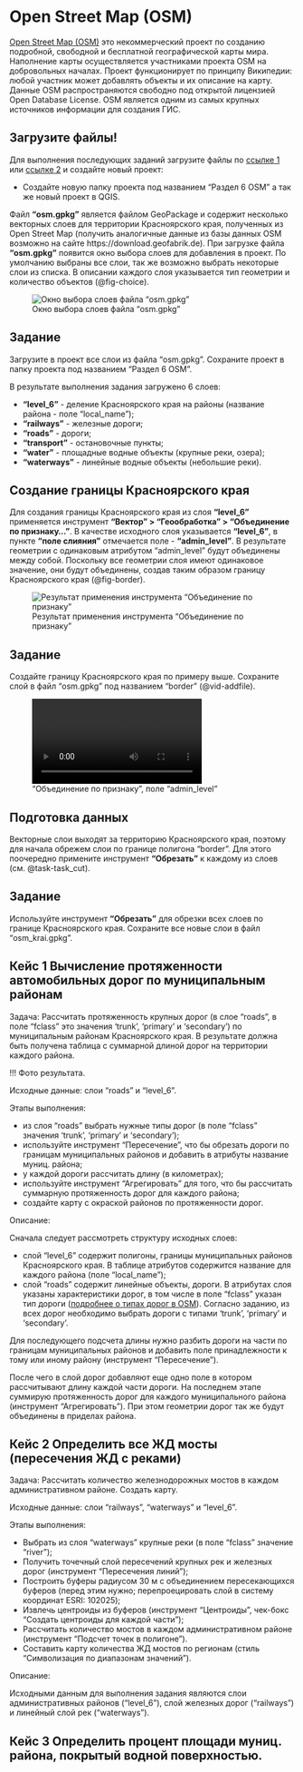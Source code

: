 
# Open Street Map (OSM)

[Open Street Map (OSM)](https://www.openstreetmap.org/#map=9/55.983/92.873) это некоммерческий проект по созданию подробной, свободной и бесплатной географической карты мира. Наполнение карты осуществляется участниками проекта OSM на добровольных началах. Проект функционирует по принципу Википедии: любой участник может добавлять объекты и их описание на карту. Данные OSM распространяются свободно под открытой лицензией Open Database License. OSM является одним из самых крупных источников информации для создания ГИС.

::: {.callout-note}
## Загрузите файлы!
Для выполнения последующих заданий загрузите файлы по [ссылке 1]() или [ссылке 2]() и создайте новый проект:

- Создайте новую папку проекта под названием "Раздел 6 OSM" а так же новый проект в QGIS.
:::

Файл **"osm.gpkg"** является файлом GeoPackage и содержит несколько векторных слоев для территории Красноярского края, полученных из Open Street Map (получить аналогичные данные из базы данных OSM возможно на сайте https://download.geofabrik.de). При загрузке файла **"osm.gpkg"** появится окно выбора слоев для добавления в проект. По умолчанию выбраны все слои, так же возможно выбрать некоторые слои из списка. В описании каждого слоя указывается тип геометрии и количество объектов (@fig-choice).

![Окно выбора слоев файла "osm.gpkg"](./pictures/6_11_Выбор слоев.png){#fig-choice}

::: {#task-task .callout-tip}
## Задание
Загрузите в проект все слои из файла "osm.gpkg". Сохраните проект в папку проекта под названием "Раздел 6 OSM".
:::

В результате выполнения задания загружено 6 слоев: 

- **"level_6"** - деление Красноярского края на районы (название района - поле "local_name"); 
- **"railways"** - железные дороги; 
- **"roads"** - дороги; 
- **"transport"** - остановочные пункты; 
- **"water"** - площадные водные объекты (крупные реки, озера); 
- **"waterways"** - линейные водные объекты (небольшие реки).

## Создание границы Красноярского края

Для создания границы Красноярского края из слоя **"level_6"** применяется инструмент **"Вектор" > "Геообработка" > "Объединение по признаку..."**. В качестве исходного слоя указывается **"level_6"**, в пункте **"поле слияния"** отмечается поле - **"admin_level"**. В результате геометрии с одинаковым атрибутом "admin_level" будут объединены между собой. Поскольку все геометрии слоя имеют одинаковое значение, они будут объединены, создав таким образом границу Красноярского края (@fig-border).

![Результат применения инструмента "Объединение по признаку"](./pictures/6_12_Граница КК.png){#fig-border}

::: {#task-task .callout-tip}
## Задание
Создайте границу Красноярского края по примеру выше. Сохраните слой в файл "osm.gpkg" под названием "border" (@vid-addfile).

!["Объединение по признаку", поле "admin_level"](./videos/6_2_объединение по признаку.mp4){#vid-addfile}
:::

## Подготовка данных

Векторные слои выходят за территорию Красноярского края, поэтому для начала обрежем слои по границе полигона "border". Для этого поочередно примените инструмент **"Обрезать"** к каждому из слоев (см. @task-task_cut).

::: {#task-task .callout-tip}
## Задание
Используйте инструмент **"Обрезать"** для обрезки всех слоев по границе Красноярского края. Сохраните все новые слои в файл "osm_krai.gpkg".
:::


## Кейс 1 Вычисление протяженности автомобильных дорог по муниципальным районам

Задача: Рассчитать протяженность крупных дорог (в слое "roads", в поле "fclass" это значения 'trunk', 'primary' и 'secondary') по муниципальным районам Красноярского края. В результате должна быть получена таблица с суммарной длиной дорог на территории каждого района.

!!! Фото результата.



Исходные данные: слои "roads" и "level_6".

Этапы выполнения:

- из слоя "roads" выбрать нужные типы дорог (в поле "fclass" значения 'trunk', 'primary' и 'secondary');
- используйте инструмент "Пересечение", что бы обрезать дороги по границам муниципальных районов и добавить в атрибуты название муниц. района;
- у каждой дороги рассчитать длину (в километрах);
- используйте инструмент "Агрегировать" для того, что бы рассчитать суммарную протяженность дорог для каждого района;
- создайте карту с окраской районов по протяженности дорог.

Описание:

Сначала следует рассмотреть структуру исходных слоев:

- слой "level_6" содержит полигоны, границы муниципальных районов Красноярского края. В таблице атрибутов содержится название для каждого района (поле "local_name");
- слой "roads" содержит линейные объекты, дороги. В атрибутах слоя указаны характеристики дорог, в том числе в поле "fclass" указан тип дороги ([подробнее о типах дорог в OSM](https://wiki.openstreetmap.org/wiki/Key:highway)). Согласно заданию, из всех дорог необходимо выбрать дороги с типами 'trunk', 'primary' и 'secondary'.

Для последующего подсчета длины нужно разбить дороги на части по границам муниципальных районов и добавить поле принадлежности к тому или иному району (инструмент "Пересечение").

После чего в слой дорог добавляют еще одно поле в котором рассчитывают длину каждой части дороги. На последнем этапе суммирую протяженность дорог для каждого муниципального района (инструмент "Агрегировать"). При этом геометрии дорог так же будут объединены в приделах района.


## Кейс 2 Определить все ЖД мосты (пересечения ЖД с реками)

Задача: Рассчитать количество железнодорожных мостов в каждом административном районе. Создать карту.

Исходные данные: слои "railways", "waterways" и "level_6".

Этапы выполнения:

- Выбрать из слоя "waterways" крупные реки (в поле "fclass" значение "river");
- Получить точечный слой пересечений крупных рек и железных дорог (инструмент "Пересечения линий");
- Построить буферы радиусом 30 м с объединением пересекающихся буферов (перед этим нужно; перепроецировать слой в систему координат ESRI: 102025);
- Извлечь центроиды из буферов (инструмент "Центроиды", чек-бокс "Создать центроиды для каждой части");
- Рассчитать количество мостов в каждом административном районе (инструмент "Подсчет точек в полигоне").
- Составить карту количества ЖД мостов по регионам (стиль "Символизация по диапазонам значений").

Описание:

Исходными данным для выполнения задания являются слои административных районов ("level_6"), слой железных дорог ("railways") и линейный слой рек ("waterways"). 





## Кейс 3 Определить процент площади муниц. района, покрытый водной поверхностью.


